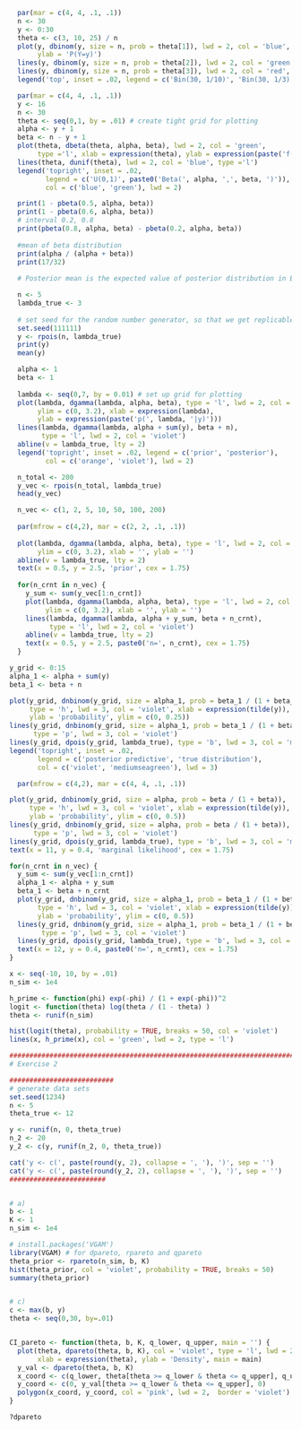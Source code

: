 
```r
  par(mar = c(4, 4, .1, .1))
  n <- 30
  y <- 0:30
  theta <- c(3, 10, 25) / n
  plot(y, dbinom(y, size = n, prob = theta[1]), lwd = 2, col = 'blue', type ='b',
       ylab = 'P(Y=y)')
  lines(y, dbinom(y, size = n, prob = theta[2]), lwd = 2, col = 'green', type ='b')
  lines(y, dbinom(y, size = n, prob = theta[3]), lwd = 2, col = 'red', type ='b')
  legend('top', inset = .02, legend = c('Bin(30, 1/10)', 'Bin(30, 1/3)', 'Bin(30, 5/6)'), col = c('blue', 'green', 'red'), lwd = 2)
```


```r
  par(mar = c(4, 4, .1, .1))
  y <- 16
  n <- 30
  theta <- seq(0,1, by = .01) # create tight grid for plotting
  alpha <- y + 1
  beta <- n - y + 1
  plot(theta, dbeta(theta, alpha, beta), lwd = 2, col = 'green',
       type ='l', xlab = expression(theta), ylab = expression(paste('f(', theta, ')')))
  lines(theta, dunif(theta), lwd = 2, col = 'blue', type ='l')
  legend('topright', inset = .02, 
         legend = c('U(0,1)', paste0('Beta(', alpha, ',', beta, ')')),
         col = c('blue', 'green'), lwd = 2)
```

```r
  print(1 - pbeta(0.5, alpha, beta))
  print(1 - pbeta(0.6, alpha, beta))
  # interval 0.2, 0.8
  print(pbeta(0.8, alpha, beta) - pbeta(0.2, alpha, beta))
  
  #mean of beta distribution
  print(alpha / (alpha + beta))
  print(17/32)
  
  # Posterior mean is the expected value of posterior distribution in Bayesian statistics
```

```r
  n <- 5
  lambda_true <- 3
  
  # set seed for the random number generator, so that we get replicable results
  set.seed(111111) 
  y <- rpois(n, lambda_true)
  print(y)
  mean(y)
```

```r
  alpha <- 1
  beta <- 1
  
  lambda <- seq(0,7, by = 0.01) # set up grid for plotting
  plot(lambda, dgamma(lambda, alpha, beta), type = 'l', lwd = 2, col = 'orange',
       ylim = c(0, 3.2), xlab = expression(lambda), 
       ylab = expression(paste('p(', lambda, '|y)')))
  lines(lambda, dgamma(lambda, alpha + sum(y), beta + n), 
        type = 'l', lwd = 2, col = 'violet')
  abline(v = lambda_true, lty = 2)
  legend('topright', inset = .02, legend = c('prior', 'posterior'),
         col = c('orange', 'violet'), lwd = 2)
```

```r
  n_total <- 200
  y_vec <- rpois(n_total, lambda_true)
  head(y_vec)
```

```r
  n_vec <- c(1, 2, 5, 10, 50, 100, 200)
  
  par(mfrow = c(4,2), mar = c(2, 2, .1, .1))
  
  plot(lambda, dgamma(lambda, alpha, beta), type = 'l', lwd = 2, col = 'orange',
       ylim = c(0, 3.2), xlab = '', ylab = '')
  abline(v = lambda_true, lty = 2)
  text(x = 0.5, y = 2.5, 'prior', cex = 1.75)
  
  for(n_crnt in n_vec) {
    y_sum <- sum(y_vec[1:n_crnt])
    plot(lambda, dgamma(lambda, alpha, beta), type = 'l', lwd = 2, col = 'orange',
         ylim = c(0, 3.2), xlab = '', ylab = '')
    lines(lambda, dgamma(lambda, alpha + y_sum, beta + n_crnt), 
          type = 'l', lwd = 2, col = 'violet')
    abline(v = lambda_true, lty = 2)
    text(x = 0.5, y = 2.5, paste0('n=', n_crnt), cex = 1.75)
  }
```

```r
y_grid <- 0:15
alpha_1 <- alpha + sum(y)
beta_1 <- beta + n

plot(y_grid, dnbinom(y_grid, size = alpha_1, prob = beta_1 / (1 + beta_1)),
     type = 'h', lwd = 3, col = 'violet', xlab = expression(tilde(y)),
     ylab = 'probability', ylim = c(0, 0.25))
lines(y_grid, dnbinom(y_grid, size = alpha_1, prob = beta_1 / (1 + beta_1)),
      type = 'p', lwd = 3, col = 'violet')
lines(y_grid, dpois(y_grid, lambda_true), type = 'b', lwd = 3, col = 'mediumseagreen')
legend('topright', inset = .02, 
       legend = c('posterior predictive', 'true distribution'),
       col = c('violet', 'mediumseagreen'), lwd = 3)
```

```r
  par(mfrow = c(4,2), mar = c(4, 4, .1, .1))

plot(y_grid, dnbinom(y_grid, size = alpha, prob = beta / (1 + beta)),
     type = 'h', lwd = 3, col = 'violet', xlab = expression(tilde(y)),
     ylab = 'probability', ylim = c(0, 0.5))
lines(y_grid, dnbinom(y_grid, size = alpha, prob = beta / (1 + beta)), 
      type = 'p', lwd = 3, col = 'violet')
lines(y_grid, dpois(y_grid, lambda_true), type = 'b', lwd = 3, col = 'mediumseagreen')
text(x = 11, y = 0.4, 'marginal likelihood', cex = 1.75)

for(n_crnt in n_vec) {
  y_sum <- sum(y_vec[1:n_crnt])
  alpha_1 <- alpha + y_sum
  beta_1 <- beta + n_crnt
  plot(y_grid, dnbinom(y_grid, size = alpha_1, prob = beta_1 / (1 + beta_1)),
       type = 'h', lwd = 3, col = 'violet', xlab = expression(tilde(y)), 
       ylab = 'probability', ylim = c(0, 0.5))
  lines(y_grid, dnbinom(y_grid, size = alpha_1, prob = beta_1 / (1 + beta_1)), 
        type = 'p', lwd = 3, col = 'violet')
  lines(y_grid, dpois(y_grid, lambda_true), type = 'b', lwd = 3, col = 'mediumseagreen')
  text(x = 12, y = 0.4, paste0('n=', n_crnt), cex = 1.75)
}
```

```r

x <- seq(-10, 10, by = .01)
n_sim <- 1e4

h_prime <- function(phi) exp(-phi) / (1 + exp(-phi))^2
logit <- function(theta) log(theta / (1 - theta) )
theta <- runif(n_sim)

hist(logit(theta), probability = TRUE, breaks = 50, col = 'violet')
lines(x, h_prime(x), col = 'green', lwd = 2, type = 'l')

#############################################################################
# Exercise 2

##########################
# generate data sets
set.seed(1234)
n <- 5
theta_true <- 12 

y <- runif(n, 0, theta_true)
n_2 <- 20
y_2 <- c(y, runif(n_2, 0, theta_true))

cat('y <- c(', paste(round(y, 2), collapse = ', '), ')', sep = '')
cat('y <- c(', paste(round(y_2, 2), collapse = ', '), ')', sep = '')
########################


# a) 
b <- 1
K <- 1
n_sim <- 1e4

# install.packages('VGAM')
library(VGAM) # for dpareto, rpareto and qpareto
theta_prior <- rpareto(n_sim, b, K)
hist(theta_prior, col = 'violet', probability = TRUE, breaks = 50)
summary(theta_prior)


# c)
c <- max(b, y)
theta <- seq(0,30, by=.01)


CI_pareto <- function(theta, b, K, q_lower, q_upper, main = '') {
  plot(theta, dpareto(theta, b, K), col = 'violet', type = 'l', lwd = 2, 
       xlab = expression(theta), ylab = 'Density', main = main) 
  y_val <- dpareto(theta, b, K)
  x_coord <- c(q_lower, theta[theta >= q_lower & theta <= q_upper], q_upper)
  y_coord <- c(0, y_val[theta >= q_lower & theta <= q_upper], 0)
  polygon(x_coord, y_coord, col = 'pink', lwd = 2,  border = 'violet')
}

?dpareto

```

































